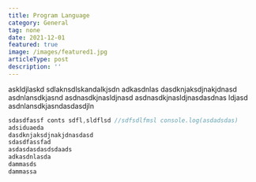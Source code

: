 ```yaml
---
title: Program Language
category: General
tag: none
date: 2021-12-01
featured: true
image: /images/featured1.jpg
articleType: post
description: ''
---
```


askldjlaskd
sdlaknsdlskandalkjsdn
adkasdnlas
dasdknjaksdjnakjdnasd
asdnlansdkjasnd
asdnasdkjnasldjnasd
asdnasdkjnasldjnasdasdnas
ldjasd
asdnlansdkjasndasdasdjln

```js showLineNumbers
sdasdfassf conts sdfl,sldflsd //sdfsdlfmsl console.log(asdadsdas)
adsiduaeda
dasdknjaksdjnakjdnasdasd
sdasdfassfad
asdasdasdasdsdaads
adkasdnlasda
dammasds
dammassa
```
